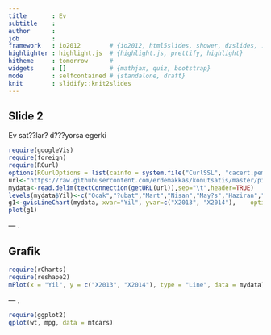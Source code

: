 ```yaml
---
title       : Ev
subtitle    : 
author      : 
job         : 
framework   : io2012        # {io2012, html5slides, shower, dzslides, ...}
highlighter : highlight.js  # {highlight.js, prettify, highlight}
hitheme     : tomorrow      # 
widgets     : []            # {mathjax, quiz, bootstrap}
mode        : selfcontained # {standalone, draft}
knit        : slidify::knit2slides
---
```




## Slide 2

Ev sat??lar? d???yorsa egerki

```r
require(googleVis)
require(foreign)
require(RCurl)
options(RCurlOptions = list(cainfo = system.file("CurlSSL", "cacert.pem", package = "RCurl")))
url<-"https://raw.githubusercontent.com/erdemakkas/konutsatis/master/pivot2.txt"
mydata<-read.delim(textConnection(getURL(url)),sep="\t",header=TRUE)
levels(mydata$Yil)<-c("Ocak","?ubat","Mart","Nisan","May?s","Haziran","Temmuz","A?ustos","Eyl?l","Ekim","Kas?m","Aral?k")
g1<-gvisLineChart(mydata, xvar="Yil", yvar=c("X2013", "X2014"),    options=list(title="Hello World"))
plot(g1)

```

--- .

## Grafik

```r
require(rCharts)
require(reshape2)
mPlot(x = "Yil", y = c("X2013", "X2014"), type = "Line", data = mydata)


```

--- .

```r
require(ggplot2)
qplot(wt, mpg, data = mtcars)
```

